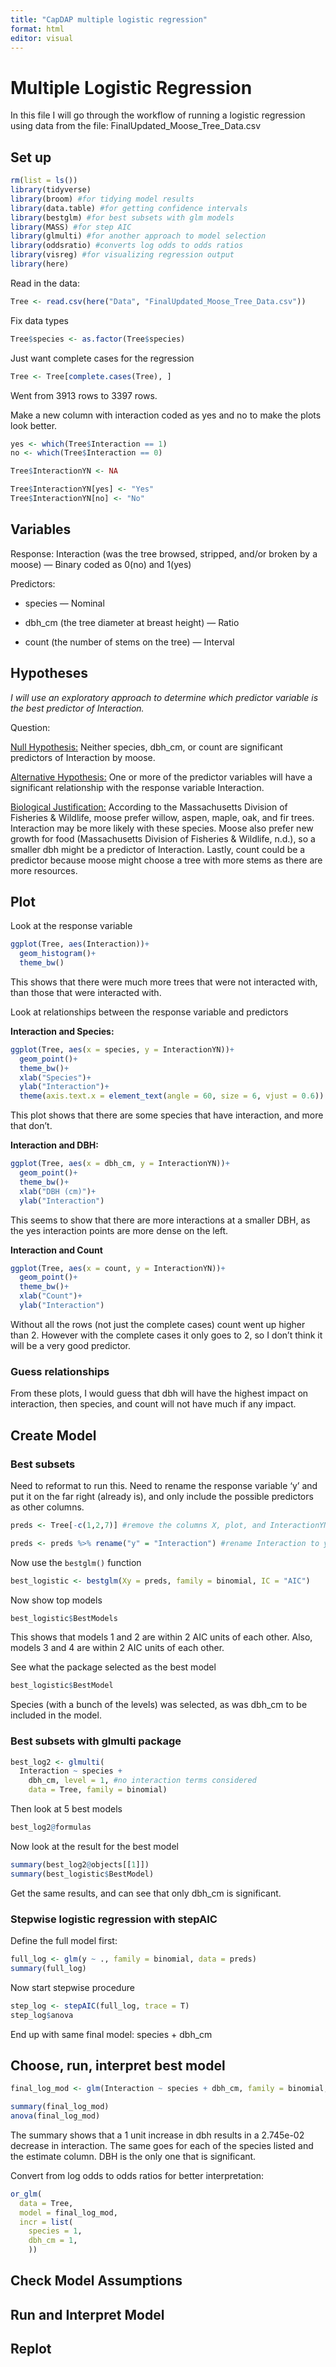 ```yaml
---
title: "CapDAP multiple logistic regression"
format: html
editor: visual
---
```


# Multiple Logistic Regression

In this file I will go through the workflow of running a logistic regression using data from the file: FinalUpdated_Moose_Tree_Data.csv

## Set up

```r
rm(list = ls())
library(tidyverse)
library(broom) #for tidying model results
library(data.table) #for getting confidence intervals
library(bestglm) #for best subsets with glm models
library(MASS) #for step AIC
library(glmulti) #for another approach to model selection
library(oddsratio) #converts log odds to odds ratios
library(visreg) #for visualizing regression output
library(here)
```

Read in the data:

```r
Tree <- read.csv(here("Data", "FinalUpdated_Moose_Tree_Data.csv"))
```

Fix data types

```r
Tree$species <- as.factor(Tree$species)
```

Just want complete cases for the regression

```r
Tree <- Tree[complete.cases(Tree), ]
```

Went from 3913 rows to 3397 rows.

Make a new column with interaction coded as yes and no to make the plots look better.

```r
yes <- which(Tree$Interaction == 1)
no <- which(Tree$Interaction == 0)

Tree$InteractionYN <- NA

Tree$InteractionYN[yes] <- "Yes"
Tree$InteractionYN[no] <- "No"
```

## Variables

Response: Interaction (was the tree browsed, stripped, and/or broken by a moose) — Binary coded as 0(no) and 1(yes)

Predictors:

-   species — Nominal

-   dbh_cm (the tree diameter at breast height) — Ratio

-   count (the number of stems on the tree) — Interval

### 

## Hypotheses

*I will use an exploratory approach to determine which predictor variable is the best predictor of Interaction.*

Question:

[Null Hypothesis:]{.underline} Neither species, dbh_cm, or count are significant predictors of Interaction by moose.

[Alternative Hypothesis:]{.underline} One or more of the predictor variables will have a significant relationship with the response variable Interaction.

[Biological Justification:]{.underline} According to the Massachusetts Division of Fisheries & Wildlife, moose prefer willow, aspen, maple, oak, and fir trees. Interaction may be more likely with these species. Moose also prefer new growth for food (Massachusetts Division of Fisheries & Wildlife, n.d.), so a smaller dbh might be a predictor of Interaction. Lastly, count could be a predictor because moose might choose a tree with more stems as there are more resources.

## 

## Plot

Look at the response variable

```r
ggplot(Tree, aes(Interaction))+
  geom_histogram()+
  theme_bw()
```

This shows that there were much more trees that were not interacted with, than those that were interacted with.

Look at relationships between the response variable and predictors

**Interaction and Species:**

```r
ggplot(Tree, aes(x = species, y = InteractionYN))+
  geom_point()+
  theme_bw()+
  xlab("Species")+
  ylab("Interaction")+
  theme(axis.text.x = element_text(angle = 60, size = 6, vjust = 0.6)) #adjust x axis so that species names are readable
```

This plot shows that there are some species that have interaction, and more that don't.

**Interaction and DBH:**

```r
ggplot(Tree, aes(x = dbh_cm, y = InteractionYN))+
  geom_point()+
  theme_bw()+
  xlab("DBH (cm)")+
  ylab("Interaction")
```

This seems to show that there are more interactions at a smaller DBH, as the yes interaction points are more dense on the left.

**Interaction and Count**

```r
ggplot(Tree, aes(x = count, y = InteractionYN))+
  geom_point()+
  theme_bw()+
  xlab("Count")+
  ylab("Interaction")
```

Without all the rows (not just the complete cases) count went up higher than 2. However with the complete cases it only goes to 2, so I don't think it will be a very good predictor.

### Guess relationships

From these plots, I would guess that dbh will have the highest impact on interaction, then species, and count will not have much if any impact.

## Create Model

### Best subsets

Need to reformat to run this. Need to rename the response variable 'y' and put it on the far right (already is), and only include the possible predictors as other columns.

```r
preds <- Tree[-c(1,2,7)] #remove the columns X, plot, and InteractionYN

preds <- preds %>% rename("y" = "Interaction") #rename Interaction to y
```

Now use the `bestglm()` function

```r
best_logistic <- bestglm(Xy = preds, family = binomial, IC = "AIC")
```

Now show top models

```r
best_logistic$BestModels
```

This shows that models 1 and 2 are within 2 AIC units of each other. Also, models 3 and 4 are within 2 AIC units of each other.

See what the package selected as the best model

```r
best_logistic$BestModel
```

Species (with a bunch of the levels) was selected, as was dbh_cm to be included in the model.

### Best subsets with glmulti package

```r
best_log2 <- glmulti(
  Interaction ~ species +
    dbh_cm, level = 1, #no interaction terms considered
    data = Tree, family = binomial)
```

Then look at 5 best models

```r
best_log2@formulas
```

Now look at the result for the best model

```r
summary(best_log2@objects[[1]])
summary(best_logistic$BestModel)
```

Get the same results, and can see that only dbh_cm is significant.

### Stepwise logistic regression with stepAIC

Define the full model first:

```r
full_log <- glm(y ~ ., family = binomial, data = preds)
summary(full_log)
```

Now start stepwise procedure

```r
step_log <- stepAIC(full_log, trace = T)
step_log$anova
```

End up with same final model: species + dbh_cm

## Choose, run, interpret best model

```r
final_log_mod <- glm(Interaction ~ species + dbh_cm, family = binomial, data = Tree)

summary(final_log_mod)
anova(final_log_mod)
```

The summary shows that a 1 unit increase in dbh results in a 2.745e-02 decrease in interaction. The same goes for each of the species listed and the estimate column. DBH is the only one that is significant.

Convert from log odds to odds ratios for better interpretation:

```r
or_glm(
  data = Tree,
  model = final_log_mod,
  incr = list(
    species = 1, 
    dbh_cm = 1, 
    ))
```

## Check Model Assumptions

## Run and Interpret Model

## Replot
